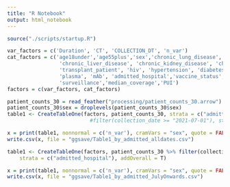 ```yaml
---
title: "R Notebook"
output: html_notebook
---
```


```r
source("./scripts/startup.R")
```

```r
var_factors = c('Duration', 'CT', 'COLLECTION_DT', 'n_var')
cat_factors = c('age18under','age55plus','sex','chronic_lung_disease',
                 'chronic_liver_disease', 'chronic_kidney_disease', 'chronic_heart_disease', 
                 'transplant_patient', 'hiv', 'hypertension', 'diabetes', 'cancer', 'obesity', 
                 'plasma', 'mAb', 'admitted_hospital','vaccine_status', 'vocDelta', 'vocAlpha','test',
                 'surveillance','median_coverage','PUI')
factors = c(var_factors, cat_factors)

patient_counts_30 = read_feather("processing/patient_counts_30.arrow")
patient_counts_30$sex = droplevels(patient_counts_30$sex)
table1 <- CreateTableOne(factors, patient_counts_30, strata = c("admitted_hospital"), addOverall = T) #%>% 
                           #filter(collection_date >= "2021-07-01"), strata = c("admitted_hospital"))

x = print(table1, nonnormal = c('n_var'), cramVars = "sex", quote = FALSE, noSpaces = T)
write.csv(x, file = "ggsave/Table1_by_admitted_alldates.csv")

```

```r
table1 <- CreateTableOne(factors, patient_counts_30 %>% filter(collection_date >= "2021-07-01"),
    strata = c("admitted_hospital"), addOverall = T)

x = print(table1, nonnormal = c('n_var'), cramVars = "sex", quote = FALSE, noSpaces = T)
write.csv(x, file = "ggsave/Table1_by_admitted_JulyOnwards.csv")

```

